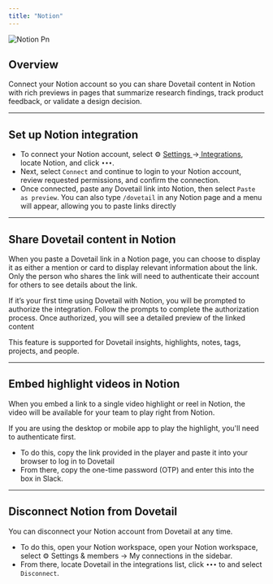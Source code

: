 ```yaml
---
title: "Notion"
---
```


![Notion Pn](/images/integrations/notion.png)

## Overview

Connect your Notion account so you can share Dovetail content in Notion with rich previews in pages that summarize research findings, track product feedback, or validate a design decision.

---

## Set up Notion integration

- To connect your Notion account, select ⚙️ [Settings ](https://dovetailapp.com/settings/user/integrations)→[ Integrations](https://dovetail.com/settings/user/integrations), locate Notion, and click `•••`.
- Next, select `Connect` and continue to login to your Notion account, review requested permissions, and confirm the connection.
- Once connected, paste any Dovetail link into Notion, then select `Paste as preview`. You can also type `/dovetail` in any Notion page and a menu will appear, allowing you to paste links directly

---

## Share Dovetail content in Notion

When you paste a Dovetail link in a Notion page, you can choose to display it as either a mention or card to display relevant information about the link. Only the person who shares the link will need to authenticate their account for others to see details about the link.

If it’s your first time using Dovetail with Notion, you will be prompted to authorize the integration. Follow the prompts to complete the authorization process. Once authorized, you will see a detailed preview of the linked content

This feature is supported for Dovetail insights, highlights, notes, tags, projects, and people.

---

## Embed highlight videos in Notion

When you embed a link to a single video highlight or reel in Notion, the video will be available for your team to play right from Notion.

If you are using the desktop or mobile app to play the highlight, you'll need to authenticate first.

- To do this, copy the link provided in the player and paste it into your browser to log in to Dovetail
- From there, copy the one-time password (OTP) and enter this into the box in Slack.

---

## Disconnect Notion from Dovetail

You can disconnect your Notion account from Dovetail at any time.

- To do this, open your Notion workspace, open your Notion workspace, select ⚙️ Settings & members → My connections in the sidebar.
- From there, locate Dovetail in the integrations list, click `•••` to and select `Disconnect`.